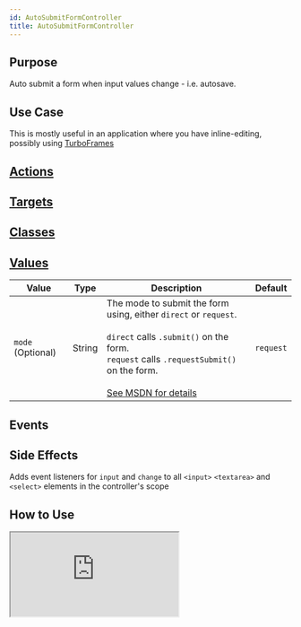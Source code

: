```yaml
---
id: AutoSubmitFormController
title: AutoSubmitFormController
---
```



## Purpose

Auto submit a form when input values change - i.e. autosave.

## Use Case

This is mostly useful in an application where you have inline-editing, possibly using [TurboFrames](https://turbo.hotwire.dev/handbook/frames)


## [Actions](https://stimulus.hotwire.dev/reference/actions)

<NoActions/>

## [Targets](https://stimulus.hotwire.dev/reference/targets)

<NoTargets/>

## [Classes](https://stimulus.hotwire.dev/reference/classes)

<NoClasses/>

## [Values](https://stimulus.hotwire.dev/reference/values)

| Value | Type | Description | Default |
| --- | --- | --- | --- |
| `mode` (Optional) | String | The mode to submit the form using, either `direct` or `request`. <br/><br/>`direct` calls `.submit()` on the form. <br/>`request` calls `.requestSubmit()` on the form.<br/><br/> [See MSDN for details](https://developer.mozilla.org/en-US/docs/Web/API/HTMLFormElement/requestSubmit)  | `request` |


## Events


<NoEvents/>

## Side Effects

Adds event listeners for `input` and `change` to all `<input>` `<textarea>` and `<select>` elements in the controller's scope



## How to Use

<iframe
  src="https://codesandbox.io/embed/autosubmitformcontroller-eun0t?fontsize=14&hidenavigation=1&theme=dark"
  style={{width: "100%", height: "500px", border: "0", borderRadius: "4px", overflow: "hidden"}}
  sandbox="allow-forms allow-modals allow-popups allow-presentation allow-same-origin allow-scripts"
/>
